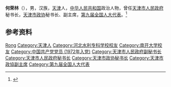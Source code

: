 '''何荣林'''（{{bd|1949年|8月|}}），男，汉族，[[天津|天津]]人，[[中华人民共和国|中华人民共和国]]政治人物，曾任[[天津市人民政府|天津市人民政府]]秘书长，[[天津市政协|天津市政协]]秘书长、副主席，[[第九届全国人大代表|第九届全国人大代表]]。<ref>{{Cite book|title=中华人民共和国职官志|author=何虎生, 李耀东, 向常福主编|publisher=中国社会出版社|year=2003|isbn=9787800883934|location=北京|pages=}}</ref>

== 参考资料 ==
{{reflist}}

{{中国人物小作品}}

{{Authority control}}
{{DEFAULTSORT:He何}}
[[Category:何姓|Rong]]
[[Category:天津人|Category:天津人]]
[[Category:河北水利专科学校校友|Category:河北水利专科学校校友]]
[[Category:南开大学校友|Category:南开大学校友]]
[[Category:中国共产党党员_(1972年入党)|Category:中国共产党党员 (1972年入党)]]
[[Category:天津市人民政府副秘书长|Category:天津市人民政府副秘书长]]
[[Category:天津市人民政府秘书长|Category:天津市人民政府秘书长]]
[[Category:天津市政协秘书长|Category:天津市政协秘书长]]
[[Category:天津市政協副主席|Category:天津市政協副主席]]
[[Category:第九届全国人大代表|Category:第九届全国人大代表]]